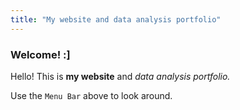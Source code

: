 ```yaml
---
title: "My website and data analysis portfolio"
---
```


### Welcome! :\]

Hello! This is **my website** and *data analysis portfolio.*

Use the `Menu Bar` above to look around.
